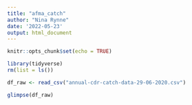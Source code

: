 ```yaml
---
title: "afma_catch"
author: "Nina Rynne"
date: '2022-05-23'
output: html_document
---
```


```r
knitr::opts_chunk$set(echo = TRUE)

library(tidyverse)
rm(list = ls())

df_raw <- read_csv("annual-cdr-catch-data-29-06-2020.csv")

glimpse(df_raw)
```
